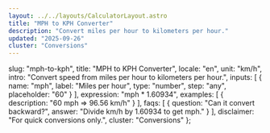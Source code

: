 ```yaml
---
layout: ../../layouts/CalculatorLayout.astro
title: "MPH to KPH Converter"
description: "Convert miles per hour to kilometers per hour."
updated: "2025-09-26"
cluster: "Conversions"
---
```



  slug: "mph-to-kph",
  title: "MPH to KPH Converter",
  locale: "en",
  unit: "km/h",
  intro: "Convert speed from miles per hour to kilometers per hour.",
  inputs: [
    { name: "mph", label: "Miles per hour", type: "number", step: "any", placeholder: "60" }
  ],
  expression: "mph * 1.60934",
  examples: [
    { description: "60 mph ⇒ 96.56 km/h" }
  ],
  faqs: [
    { question: "Can it convert backward?", answer: "Divide km/h by 1.60934 to get mph." }
  ],
  disclaimer: "For quick conversions only.",
  cluster: "Conversions"
};

<Calculator schema={schema} />

